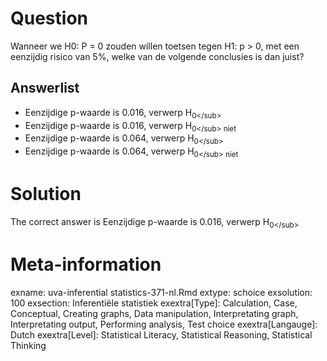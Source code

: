 Question
========

Wanneer we H0: P = 0 zouden willen toetsen tegen H1: p > 0, met een eenzijdig risico van 5%, welke van de volgende conclusies is dan juist? 

Answerlist
----------
* Eenzijdige p-waarde is 0.016, verwerp H<sub>0<\/sub>
* Eenzijdige p-waarde is 0.016, verwerp H<sub>0<\/sub> niet
* Eenzijdige p-waarde is 0.064, verwerp H<sub>0<\/sub>
* Eenzijdige p-waarde is 0.064, verwerp H<sub>0<\/sub> niet

Solution
========

The correct answer is  Eenzijdige p-waarde is 0.016, verwerp H<sub>0<\/sub> 

Meta-information
================
exname: uva-inferential statistics-371-nl.Rmd 
extype: schoice 
exsolution: 100 
exsection: Inferentiële statistiek
exextra[Type]: Calculation, Case, Conceptual, Creating graphs, Data manipulation, Interpretating graph, Interpretating output, Performing analysis, Test choice 
exextra[Langauge]: Dutch 
exextra[Level]: Statistical Literacy, Statistical Reasoning, Statistical Thinking 
